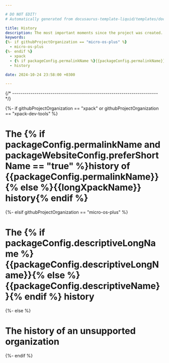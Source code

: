 ```yaml
---

# DO NOT EDIT!
# Automatically generated from docusaurus-template-liquid/templates/docusaurus.

title: History
description: The most important moments since the project was created.
keywords:
{%- if githubProjectOrganization == "micro-os-plus" %}
  - micro-os-plus
{%- endif %}
  - xpack
  - {% if packageConfig.permalinkName %}{{packageConfig.permalinkName}}{% else %}{{packageName}}{% endif %}
  - history

date: 2024-10-24 23:58:00 +0300

---
```



{/* ------------------------------------------------------------------------ */}

{%- if githubProjectOrganization == "xpack" or githubProjectOrganization == "xpack-dev-tools" %}

# The {% if packageConfig.permalinkName and packageWebsiteConfig.preferShortName == "true" %}history of {{packageConfig.permalinkName}}{% else %}{{longXpackName}} history{% endif %}

{%- elsif githubProjectOrganization == "micro-os-plus" %}

# The {% if packageConfig.descriptiveLongName %}{{packageConfig.descriptiveLongName}}{% else %}{{packageConfig.descriptiveName}}{% endif %} history

{%- else %}

# The history of an unsupported organization

{%- endif %}

<ProjectContent />
